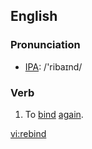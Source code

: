 ==English==
=== Pronunciation ===
*[[w:IPA|IPA]]: /'ribaɪnd/

=== Verb ===
{{irregverb|'''to rebind'''|'''[[rebinds]]'''|'''[[rebound]]'''|'''[[rebound]]'''|'''[[rebinding]]'''}}

# To [[bind]] [[again]].

[[vi:rebind]]